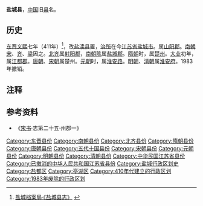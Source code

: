 '''盐城县'''，[[中国|中国]]旧[[县|县]]名。

==历史==
[[东晋|东晋]][[义熙_(东晋)|义熙]]七年（411年）<ref>[http://www.dayc.gov.cn/Html/Collections/Class7/7_363.html 盐城档案局·《盐城县志》] {{Wayback|url=http://www.dayc.gov.cn/Html/Collections/Class7/7_363.html |date=20141113110359 }}</ref>，改[[盐渎县|盐渎县]]置，[[治所|治所]]在今[[江苏省|江苏省]][[盐城市|盐城市]]。属[[山阳郡|山阳郡]]。[[南朝宋|南朝宋]]、[[齐_(南朝)|齐]]、[[梁_(南朝)|梁]]因之。[[北齐|北齐]]属[[射阳郡|射阳郡]]，[[南朝陈|南朝陈]]属[[盐城郡|盐城郡]]。[[隋朝|隋朝]]时，属[[楚州_(隋朝)|楚州]]。[[大业_(年号)|大业]]初年，属[[江都郡|江都郡]]。[[唐朝|唐朝]]、[[宋朝|宋朝]]属楚州。[[元朝|元朝]]时，属[[淮安路|淮安路]]。[[明朝|明朝]]、[[清朝|清朝]]属[[淮安府|淮安府]]。1983年撤销。

== 注释 ==

<references/>

== 参考资料 ==
*《[[宋书|宋书]]·志第二十五·州郡一》
{{中華民國江蘇省行政區劃}}
{{江苏行政区划小作品}}
[[Category:东晋县份|Category:东晋县份]]
[[Category:南朝县份|Category:南朝县份]]
[[Category:北齐县份|Category:北齐县份]]
[[Category:隋朝县份|Category:隋朝县份]]
[[Category:唐朝县份|Category:唐朝县份]]
[[Category:五代十国县份|Category:五代十国县份]]
[[Category:宋朝县份|Category:宋朝县份]]
[[Category:元朝县份|Category:元朝县份]]
[[Category:明朝县份|Category:明朝县份]]
[[Category:清朝县份|Category:清朝县份]]
[[Category:中华民国江苏省县份|Category:中华民国江苏省县份]]
[[Category:已撤消的中华人民共和国江苏省县份|Category:已撤消的中华人民共和国江苏省县份]]
[[Category:盐城行政区划史|Category:盐城行政区划史]]
[[Category:盐都区|Category:盐都区]]
[[Category:亭湖区|Category:亭湖区]]
[[Category:410年代建立的行政区划|Category:410年代建立的行政区划]]
[[Category:1983年废除的行政区划|Category:1983年废除的行政区划]]